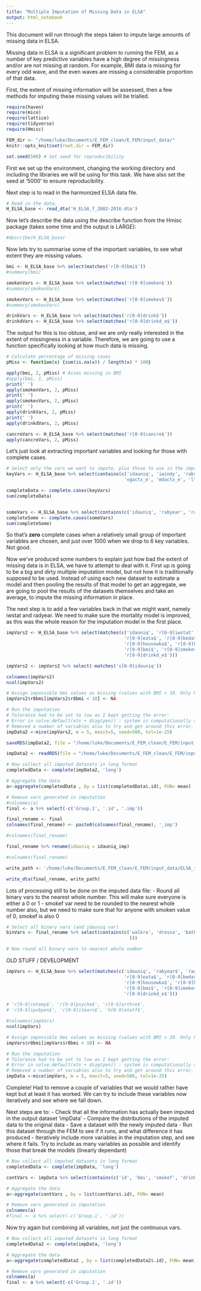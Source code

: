 ```yaml
---
title: "Multiple Imputation of Missing Data in ELSA"
output: html_notebook
---
```


This document will run through the steps taken to impute large amounts of missing data in ELSA.

Missing data in ELSA is a significant problem to running the FEM, as a number of key predictive variables have a high degree of missingness and/or are not missing at random. For example, BMI data is missing for every odd wave, and the even waves are missing a considerable proportion of that data. 

First, the extent of missing information will be assessed, then a few methods for imputing these missing values will be trialled.

```r

require(haven)
require(mice)
require(lattice)
require(tidyverse)
require(Hmisc)

FEM_dir <- "/home/luke/Documents/E_FEM_clean/E_FEM/input_data/"
knitr::opts_knit$set(root.dir = FEM_dir)

set.seed(500) # Set seed for reproducibility

```

First we set up the environment, changing the working directory and including the libraries we will be using for this task. We have also set the seed at '5000' to ensure reproducibility.

Next step is to read in the harmonized ELSA data file.

```r

# Read in the data.
H_ELSA_base <- read_dta('H_ELSA_f_2002-2016.dta')

```

Now let's describe the data using the describe function from the Hmisc package (takes some time and the output is LARGE):

```r

#describe(H_ELSA_base)

```

Now lets try to summarise some of the important variables, to see what extent they are missing values.

```r

bmi <- H_ELSA_base %>% select(matches('r[0-9]bmi$'))
#summary(bmi)

smokenVars <- H_ELSA_base %>% select(matches('r[0-9]smoken$'))
#summary(smokenVars)

smokevVars <- H_ELSA_base %>% select(matches('r[0-9]smokev$'))
#summary(smokevVars)

drinkVars <- H_ELSA_base %>% select(matches('r[0-9]drink$'))
drinkdVars <- H_ELSA_base %>% select(matches('r[0-9]drinkd_e$'))
```

The output for this is too obtuse, and we are only really interested in the extent of missingness in a variable. Therefore, we are going to use a function specifically looking at how much data is missing.

```r

# Calculate percentage of missing cases
pMiss <- function(x) {sum(is.na(x)) / length(x) * 100}

apply(bmi, 2, pMiss) # Asses missing in BMI
#apply(bmi, 1, pMiss)
print(' ')
apply(smokenVars, 2, pMiss)
print(' ')
apply(smokevVars, 2, pMiss)
print(' ')
apply(drinkVars, 2, pMiss)
print(' ')
apply(drinkdVars, 2, pMiss)

cancreVars <- H_ELSA_base %>% select(matches('r[0-9]cancre$'))
apply(cancreVars, 2, pMiss)
```


Let's just look at extracting important variables and looking for those with complete cases.

```r

# Select only the vars we want to impute, plus those to use in the imputation
keyVars <- H_ELSA_base %>% select(contains(c('idauniq', 'iwindy', 'rabyear', 'ragender', 'raracem', 'raeducl', 'hlthlm', 'work', 'itearn', 'retemp',
                                            'vgactx_e', 'mdactx_e', 'ltactx_e', 'ipubpen', 'drink', 'drinkd', 'bmi', 'smoken', 'smokev', 'smokef')))

completeData <- complete.cases(keyVars)
sum(completeData)


someVars <- H_ELSA_base %>% select(contains(c('idauniq', 'rabyear', 'raeducl', 'drink', 'smoken', 'smokev')))
completeSome <- complete.cases(someVars)
sum(completeSome)

```

So that's **zero** complete cases when a relatively small group of important variables are chosen, and just over 1000 when we drop to 6 key variables. Not good.

Now we've produced some numbers to explain just how bad the extent of missing data is in ELSA, we have to attempt to deal with it. First up is going to be a big and dirty multiple imputation model, but not how it is traditionally supposed to be used. Instead of using each new dataset to estimate a model and then pooling the results of that model to get an aggregate, we are going to pool the results of the datasets themselves and take an average, to impute the missing information in place.


The next step is to add a few variables back in that we might want, namely iwstat and radyear. We need to make sure the mortality model is improved, as this was the whole reason for the imputation model in the first place.


```r

impVars2 <- H_ELSA_base %>% select(matches(c('idauniq', 'r[0-9]iwstat', 'rabyear$', 'radyear', 'ragender$', 'raeducl$', 'r[0-9]walkra$', 'r[0-9]dressa$', 'r[0-9]batha$', 
                                            'r[0-9]eata$', 'r[0-9]beda$', 'r[0-9]toilta$', 'r[0-9]mapa$', 'r[0-9]phonea$', 'r[0-9]moneya$', 'r[0-9]medsa$', 'r[0-9]shopa$', 'r[0-9]mealsa$',
                                            'r[0-9]housewka$', 'r[0-9]hibpe$', 'r[0-9]diabe$', 'r[0-9]cancre$', 'r[0-9]lunge$', 'r[0-9]hearte$', 'r[0-9]stroke$',
                                            'r[0-9]bmi$', 'r[0-9]smokev$', 'r[0-9]smoken$', 'r[0-9]smokef$', 'r[0-9]drink$', 'r[0-9]vgactx_e$', 'r[0-9]mdactx_e$', 'r[0-9]ltactx_e$',
                                            'r[0-9]drinkd_e$')))

impVars2 <- impVars2 %>% select(-matches('s[0-9]idauniq'))

colnames(impVars2)
ncol(impVars2)

# Assign impossible bmi values as missing (values with BMI < 10. Only happens in wave 8, 4 cases)
impVars2$r8bmi[impVars2$r8bmi < 10] <- NA

# Run the imputation
# Tolerance had to be set to low as I kept getting the error:
# Error in solve.default(xtx + diag(pen)) : system is computationally singular: reciprocal condition number = 4.00027e-17 (number changes when different vars are included)
# Removed a number of variables also to try and get around this error, as it is saying that 1 or more of the variables are linearly dependant (or so small they are treated as zero - unlikely)
impData2 <-mice(impVars2, m = 5, maxit=5, seed=500, tol=1e-25)

saveRDS(impData2, file = "/home/luke/Documents/E_FEM_clean/E_FEM/input_data/ELSA_imputed_R.mids")

```




```r

impData2 <- readRDS(file = "/home/luke/Documents/E_FEM_clean/E_FEM/input_data/ELSA_imputed_R.mids")

# Now collect all imputed datasets in long format
completedData <- complete(impData2, 'long')

# Aggregate the data
a<-aggregate(completedData , by = list(completedData$.id), FUN= mean)

# Remove vars generated in imputation
#colnames(a)
final <- a %>% select(-c('Group.1', '.id', '.imp'))

final_rename <- final
colnames(final_rename) <- paste0(colnames(final_rename), '_imp')

#colnames(final_rename)

final_rename %>% rename(idauniq = idauniq_imp)

#colnames(final_rename)

write_path <- '/home/luke/Documents/E_FEM_clean/E_FEM/input_data/ELSA_imputed_R.dta'

write_dta(final_rename, write_path)

```

Lots of processing still to be done on the imputed data file:
- Round all binary vars to the nearest whole number. This will make sure everyone is either a 0 or 1
- smokef var need to be rounded to the nearest whole number also, but we need to make sure that for anyone with smoken value of 0, smokef is also 0

```r

# Select all binary vars (and idauniq var)
binVars <- final_rename %>% select(contains(c('walkra', 'dressa', 'batha', 'eata', 'beda', 'toilta', 'mapa', 'phonea', 'moneya', 'medsa', 'shopa', 'mealsa', 'housewka', 'hibpe', 'diabe', 'cancre',
                                              )))

# Now round all binary vars to nearest whole number


```














OLD STUFF / DEVELOPMENT

```r

impVars <- H_ELSA_base %>% select(matches(c('idauniq', 'rabyear$', 'ragender$', 'raeducl$', 'r[0-9]walkra$', 'r[0-9]dressa$', 'r[0-9]batha$', 
                                            'r[0-9]eata$', 'r[0-9]beda$', 'r[0-9]toilta$', 'r[0-9]mapa$', 'r[0-9]phonea$', 'r[0-9]moneya$', 'r[0-9]medsa$', 'r[0-9]shopa$', 'r[0-9]mealsa$',
                                            'r[0-9]housewka$', 'r[0-9]hibpe$', 'r[0-9]diabe$', 'r[0-9]cancre$', 'r[0-9]lunge$', 'r[0-9]hearte$', 'r[0-9]stroke$',
                                            'r[0-9]bmi$', 'r[0-9]smokev$', 'r[0-9]smoken$', 'r[0-9]smokef$', 'r[0-9]drink$', 'r[0-9]vgactx_e$', 'r[0-9]mdactx_e$', 'r[0-9]ltactx_e$',
                                            'r[0-9]drinkd_e$')))

# 'r[0-9]retemp$', 'r[0-9]psyche$', 'r[0-9]arthre$',
# 'r[0-9]ipubpen$', 'r[0-9]itearn$', 'h[0-9]atotf$', 

#colnames(impVars)
ncol(impVars)

# Assign impossible bmi values as missing (values with BMI < 10. Only happens in wave 8, 4 cases)
impVars$r8bmi[impVars$r8bmi < 10] <- NA

# Run the imputation
# Tolerance had to be set to low as I kept getting the error:
# Error in solve.default(xtx + diag(pen)) : system is computationally singular: reciprocal condition number = 4.00027e-17 (number changes when different vars are included)
# Removed a number of variables also to try and get around this error, as it is saying that 1 or more of the variables are linearly dependant (or so small they are treated as zero - unlikely)
impData <-mice(impVars, m = 5, maxit=5, seed=500, tol=1e-25)

```
Complete! Had to remove a couple of variables that we would rather have kept but at least it has worked. We can try to include these variables now iteratively and see where we fall down. 

Next steps are to:
- Check that all the information has actually been imputed in the output dataset 'impData'
- Compare the distributions of the imputed data to the original data
- Save a dataset with the newly imputed data
  - Run this dataset through the FEM to see if it runs, and what difference it has produced
- Iteratively include more variables in the imputation step, and see where it fails. Try to include as many variables as possible and identify those that break the models (linearly dependant)

```r

# Now collect all imputed datasets in long format
completedData <- complete(impData, 'long')

contVars <- impData %>% select(contains(c('id', 'bmi', 'smokef', 'drinkd_e')))

# Aggregate the data
a<-aggregate(contVars , by = list(contVars$.id), FUN= mean)

# Remove vars generated in imputation
colnames(a)
#final <- a %>% select(-c('Group.1', '.id'))

```

Now try again but combining all variables, not just the continuous vars.

```r

# Now collect all imputed datasets in long format
completedData2 <- complete(impData, 'long')

# Aggregate the data
a<-aggregate(completedData2 , by = list(completedData2$.id), FUN= mean)

# Remove vars generated in imputation
colnames(a)
final <- a %>% select(-c('Group.1', '.id'))

```








